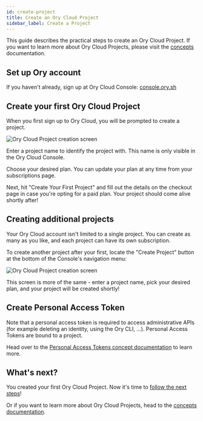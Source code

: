 ```yaml
---
id: create-project
title: Create an Ory Cloud Project
sidebar_label: Create a Project
---
```


This guide describes the practical steps to create an Ory Cloud Project. If you
want to learn more about Ory Cloud Projects, please visit the
[concepts](../../concepts/project.mdx) documentation.

## Set up Ory account

If you haven't already, sign up at Ory Cloud Console:
[console.ory.sh](https://console.ory.sh)

## Create your first Ory Cloud Project

When you first sign up to Ory Cloud, you will be prompted to create a project.

![Ory Cloud Project creation screen](/images/get-started/ftue.png)

Enter a project name to identify the project with. This name is only visible in
the Ory Cloud Console.

Choose your desired plan. You can update your plan at any time from your
subscriptions page.

Next, hit "Create Your First Project" and fill out the details on the checkout
page in case you're opting for a paid plan. Your project should come alive
shortly after!

## Creating additional projects

Your Ory Cloud account isn't limited to a single project. You can create as
many as you like, and each project can have its own subscription.

To create another project after your first, locate the "Create Project" button
at the bottom of the Console's navigation menu:

![Ory Cloud Project creation screen](/images/get-started/project-create.png)

This screen is more of the same - enter a project name, pick your desired plan,
and your project will be created shortly!

## Create Personal Access Token

Note that a personal access token is required to access administrative APIs
(for example deleting an identity, using the Ory CLI, ...). Personal Access Tokens are
bound to a project.

Head over to the
[Personal Access Tokens concept documentation](../../concepts/personal-access-token.mdx)
to learn more.

## What's next?

You created your first Ory Cloud Project. Now it's time to
[follow the next steps](../index.mdx)!

Or if you want to learn more about Ory Cloud Projects, head to the
[concepts documentation](../../concepts/project.mdx).
